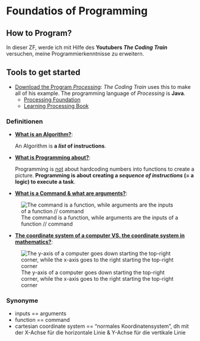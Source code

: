 # Foundatios of Programming

## How to Program?

In dieser ZF, werde ich mit Hilfe des **Youtubers _The Coding Train_** versuchen, meine Programmierkenntnisse zu erweitern.

## Tools to get started 

- [Download the Program _Processing_](http://processing.org): _The Coding Train_ uses this to make all of his example. The programming language of _Processing_ is **Java**. 
  - [Processing Foundation](https://processingfoundation.org/)
  - [Learning Processing Book](http://learningprocessing.com/)

### Definitionen

- **<u>What is an Algorithm?</u>**:

    An Algorithm is **a _list_ of instructions**.

- **<u>What is Programming about?</u>**:

    Programming is <u>not</u> about hardcoding numbers into functions to create a picture. **Programming is about creating a _sequence of instructions_ (= a logic) to execute a task**. 
    
- **<u>What is a Command & what are arguments?</u>**:

![The command is a function, while arguments are the inputs of a function // command](./bilder/programming/commands-and-arguments.png)

- **<u>The coordinate system of a computer VS. the coordinate system in mathematics?</u>**:

![The y-axis of a computer goes down starting the top-right corner, while the x-axis goes to the right starting the top-right corner](./bilder/programming/coordinate-system.png)

### Synonyme

- inputs == arguments
- function == command
- cartesian coordinate system == "normales Koordinatensystem", dh mit der X-Achse für die horizontale Linie & Y-Achse für die vertikale Linie
